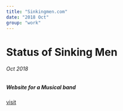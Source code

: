 ```yaml
---
title: "Sinkingmen.com"
date: "2018 Oct"
group: "work"
---
```


# Status of Sinking Men

###### Oct 2018
##### Website for a Musical band

[visit](https://www.sinkingmen.com)
